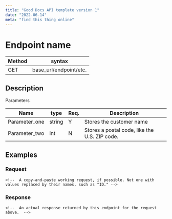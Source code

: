```yaml
---
title: "Good Docs API template version 1"
date: "2022-06-14"
meta: "find this thing online"
---
```


# Endpoint name

Method | syntax
----- | ----------
GET | base_url/endpoint/etc.

<!-- Delete this comment after you have replaced the method and syntax above. -->

## Description

<!-- Enter a short description. What is it for, and what can it do? -->

Parameters

Name | type | Req. | Description
---- | ----- | ----- | --------------------
Parameter_one | string | Y |  Stores the customer name
Parameter_two | int  | N | Stores a postal code, like the U.S. ZIP code.

<!-- Replace the two example rows and include rows for all your parameters. -->
<!-- If one of the parameters has a set of sub-parameters, create a table or bulleted list for that, but proceed with caution. If the API is complex, there might be an easier way to do your reference section than writing markup by hand. -->

## Examples

### Request

```HTTP
<!--  A copy-and-paste working request, if possible. Not one with values replaced by their names, such as "ID." -->

```

<!-- Follow with comments to explain what each part of the request is doing -->

### Response

```HTTP
<!--  An actual response returned by this endpoint for the request above.  -->

```

<!-- Write a comment explaining the response, if it would be helpful. For a response with a complicated schema, create a table like the one used above for the request.  -->